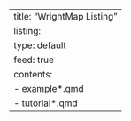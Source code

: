 ---
title: "WrightMap Listing"
listing:
  type: default
  feed: true
  contents: 
    - example*.qmd
    - tutorial*.qmd
---